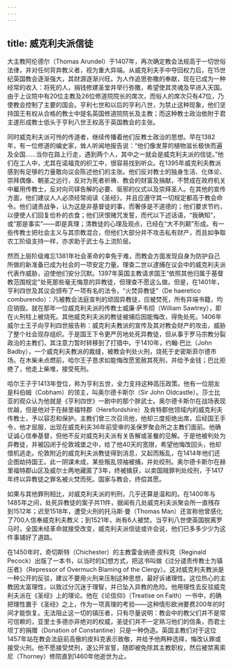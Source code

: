 ```yaml
---
---
---
```

title: 威克利夫派信徒
---




大主教阿伦德尔（Thomas Arundel）于1407年，再次确定教会法规高于一切世俗法律，并对任何背弃教义者，视为重大异端。从威克利夫手中夺回权力后，在15世纪英国教会逐渐强大，其财源逐渐兴旺。为人作追思弥撒的奉献，现在已成为一种经常的收入：将死的人，捐钱修建圣堂并举行弥撒，希望使其灵魂及早进入天国。由于上议院中有20位主教及26位修道院院长的席次，而俗人的席次只有47位，乃使教会控制了主要的国会。亨利七世和以后的亨利八世，为禁止这种现象，他们坚持国王有权从合格的教士中提名英国修道院院长及主教；而这种教士政治依附于君主遂形成教士低头于亨利八世王权高于英国教会的主张。

同时威克利夫派可怜的传道者，继续传播着他们反教士政治的思想。早在1382年，有一位修道的编史家，耸人听闻地报告说：“他们像发芽的植物滋长极快而遍及全国……当你在路上行走，遇到两个人，其中之一就会是威克利夫派的信徒。”他们在工人中，尤其在诺福克的织工中，很容易找到听众。在1395年威克利夫教派感到有足够的力量敢向议会陈述他们的主张。他们反对教士的独身生活、化体论、崇拜偶像、朝圣之远行，反对为死者祈祷、教会的财富及捐献，不赞成在政府机关中雇用传教士，反对向司铎告解的必要、驱邪的仪式以及崇拜圣人。在其他的宣传方面，他们建议人人必须经常阅读《圣经》，并且应遵守其一切规定都高于教会命令。他们谴责战争，认为这是非基督徒的事，而奢侈是不道德的；他们要求节约，以便使人们回复俭朴的衣食；他们厌恨赌咒发誓，而代以下述话语，“我确知”，或“那是事实”——即是真理；清教徒的心理及观点，已经在“大不列颠”形成。有一些传教士把社会主义与其宗教混合，但他们大部分并不攻击私有财产，而且如争取农工阶级支持一样，亦求助于武士与上流阶层。

然而上层阶级难忘1381年社会革命的幸免于难，而教会方面发现自身为防护自己所做的新准备已成为社会的一项安定力量。理查二世以逮捕在议会中的威克利夫派代表作威胁，迫使他们安分沉默。1397年英国主教请求国王“依照其他归属于基督教范围规定”处死那些毫无悔意的异教徒，但理查不愿这么做。但是，在1401年，亨利四世及其议会颁布了一项有名的法令，“火焚异教徒”（De haeretico comburendo）：凡被教会法庭宣判的顽固异教徒，应被焚死，所有异端书籍，均应销毁。就在那年一位威克利夫派的传教士威廉·萨韦彻（William Sawtrey），即在火刑柱上被烧死。其他威克利夫派的教徒被捕后因能悔改，得免处死。1406年威尔士王子向亨利四世报告称：威克利夫教派的宣传及其对教会财产的攻击，威胁了整个社会现存组织。于是国王下令更严厉地处死异教徒，但从事于罗马宗教分裂政治的主教们，其注意力暂时转移到了打猎中。于1410年，约翰·巴比（John Badby），一个威克利夫教派的裁缝，被教会判处火刑，烧死于史密斯菲尔德市场。在木柴未点燃前，哈尔王子恳求如能悔改愿宽赦其死刑，并给予金钱；巴比拒绝了，他走上柴堆，接受死刑。

哈尔王子于1413年登位，称为亨利五世，全力支持这种高压政策。他有一位朋友是科伯姆（Cobham）的领主，叫奥尔德卡斯尔（Sir John Oldcastle）。莎士比亚的观众认为他就是《亨利四世》一剧中的那个胖武士。奥尔德卡斯尔在战场表现优越，但是他对于在赫里福特郡（Herefordshire）及肯特郡他领域内的威克利夫传教士，予以容忍和保护。主教们曾三次召讯他，他却三度拒绝出席，后经国王手令，他才屈服，出现在威克利夫36年前受审的圣保罗聚会所之主教们面前。他确证诚心信奉基督，但他不反对威克利夫派有关告解或圣餐的见解。于是他被判处为异教徒，并被囚闭于伦敦城堡之中，给了他40天的宽限，希望他悔改回头，他却借机逃走。伦敦附近的威克利夫派教徒得到消息，又起而叛乱，在1414年他们还企图劫持国王。此一阴谋未成，某些叛乱领袖被捕，并处绞刑。奥尔德卡斯尔在赫里福特郡山区及威尔士两地藏匿了3年，终被擒获，以卖国贼罪判处绞刑，于1417年终以异教徒之罪名被火焚而死。国家与教会，终偿其愿。

如果与其他罪刑相比，对威克利夫派的判刑，几乎还算是温和的。在1400年与1485年之间，处死异教徒的案子共11件，据闻有几处威克利夫派聚会所一直残存到1512年；迟至1518年，遭受火刑的托马斯·曼（Thomas Man）还宣称他曾感化了700人信奉威克利夫教义；到1521年，尚有6人被焚。当亨利八世使英国脱离罗马时，全国未经革命就接受改变，威克利夫派信徒或许会说，他们已多多少少为这件事铺好了道路。

在1450年时，奇切斯特（Chichester）的主教雷金纳德·皮科克（Reginald Pecock）出版了一本书，以当时的幻想方式，把这书叫做《过分谴责传教士为镇压者》（Repressor of Overmuch Blaming of the Clergy）。这对威克利夫教派是一种公开的反驳，建议不要用火刑来压制这种思想，最好诉诸理性。这位热心的主教因太富理性，以致过分沉迷于理智，并已坠入异教的危险。他用理性去反驳威克利夫派在《圣经》上的理论。他在《论信仰》（Treatise on Faith）一书中，的确把理性置于《圣经》之上，作为一项真理的考验——这种情形欧洲要费200年的时间才能恢复。无法阻止这一切的镇压者，只有尽量说明：教会中的教父们并不是常可信赖的，亚里士多德亦非绝对的权威，圣徒们并不一定熟习他们的信条，而君士坦丁的捐赠（Donation of Constantine）只是一种伪造。英国主教们对于这位1457年站在教会法庭前高傲的皮科克表示致敬，并给予他两种选择，悔改认罪或接受火刑。他不愿接受焚刑，遂公开宣誓，随即被免除其主教职权，然后被禁离索尼（Thorney）修院直到1460年他逝世为止。
